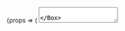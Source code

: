 


<Meta title="Molecules/Textarea" component={Textarea} />

<Canvas>
    <Story name="Basic">
        {props => (
            <Card>
                <CardBody>
                    <Box width="300px">
                        <Box backgroundColor="grey700">
                            <Textarea label="Primary" mb={6} />
                        </Box>
                        <Textarea label="Primary (disabled)" disabled mb={4} />
                        <Textarea
                            label="Primary with error"
                            error="Must have a value"
                            mb={10}
                        />
                        <Textarea
                            variant="secondary"
                            label="Secondary"
                            mb={4}
                        />
                        <Textarea
                            variant="secondary"
                            label="Secondary (disabled)"
                            mb={4}
                            disabled
                        />
                        <Textarea
                            variant="secondary"
                            label="Basic with error"
                            error="Must have a value"
                        />
                    </Box>
                </CardBody>
            </Card>
        )}
    </Story>
    <Story name="With count">
        {props => {
            const [value, setValue] = useState();
            const handleChange = ({ target: { value } }) => {
                setValue(value);
            };
            return (
                <Card>
                    <CardBody>
                        <Box width="300px">
                            <Textarea
                                label="Count label"
                                maxCharCount={255}
                                charCountDescription="characters of (example)"
                                value={value}
                                onChange={handleChange}
                            />
                        </Box>
                    </CardBody>
                </Card>
            );
        }}
    </Story>
    <Story name="Autosize">
        {props => {
            const [value, setValue] = useState();
            const handleChange = ({ target: { value } }) => {
                setValue(value);
            };
            return (
                <Card>
                    <CardBody>
                        <Box width="300px">
                            <Textarea
                                label="Autosize"
                                autosize
                                height="100px"
                                value={value}
                                onChange={handleChange}
                            />
                        </Box>
                    </CardBody>
                </Card>
            );
        }}
    </Story>
</Canvas>
